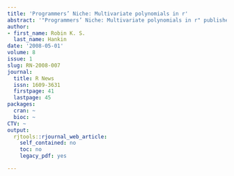 ```yaml
---
title: 'Programmers’ Niche: Multivariate polynomials in r'
abstract: '"Programmers’ Niche: Multivariate polynomials in r" published in R News.'
author:
- first_name: Robin K. S.
  last_name: Hankin
date: '2008-05-01'
volume: 8
issue: 1
slug: RN-2008-007
journal:
  title: R News
  issn: 1609-3631
  firstpage: 41
  lastpage: 45
packages:
  cran: ~
  bioc: ~
CTV: ~
output:
  rjtools::rjournal_web_article:
    self_contained: no
    toc: no
    legacy_pdf: yes

---
```

